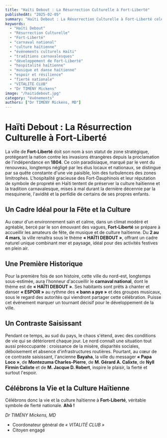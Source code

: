 ```yaml
---
title: "Haïti Debout : La Résurrection Culturelle à Fort-Liberté"
publishedAt: "2025-02-05"
summary: "Haïti Debout : La Résurrection Culturelle à Fort-Liberté celebrates the historical significance of Fort-Liberté, a city known for its strategic importance since Haiti's independence in 1804. From March 2 to 4, the city will host its first national carnival under the theme 'HAÏTI DEBOUT,' promoting hope and resilience through music and dance. This event aims to revitalize the local culture and mark a turning point for the city's development amidst challenges faced in other regions of Haiti."
keywords:
  - "Haïti Debout"
  - "Résurrection Culturelle"
  - "Fort-Liberté"
  - "carnaval national"
  - "culture haïtienne"
  - "événements culturels Haïti"
  - "traditions carnavalesques"
  - "développement de Fort-Liberté"
  - "hospitalité haïtienne"
  - "musique et danse haïtienne"
  - "espoir et résilience"
  - "fierté nationale"
  - "VITALITÉ CLUB"
  - "Dr TIMÉNY Mickens"
image: "/haitidebout.jpg"
category: "événements"
authors: ["Dr TIMÉNY Mickens, MD"]
---
```


# Haïti Debout : La Résurrection Culturelle à Fort-Liberté

La ville de **Fort-Liberté** doit son nom à son statut de zone stratégique, protégeant la nation contre les invasions étrangères depuis la proclamation de l'indépendance en **1804**. Ce coin paradisiaque, marqué par le vent du renouveau, longtemps négligé par les élus locaux et nationaux, se distingue par sa quête constante d'une vie paisible, loin des turbulences des zones limitrophes. L'hospitalité gracieuse des Fort-Dauphinois et leur réputation de symbole de propreté en Haïti tentent de préserver la culture haïtienne et la tradition carnavalesque, mises à mal durant la dernière décennie par la mesquinerie, l'avidité et la perfidie de certains de ses propres enfants.

## Un Cadre Idéal pour la Fête et la Culture

Au cœur d'un environnement sain et calme, dans un climat modéré et agréable, bercé par le son émouvant des vagues, **Fort-Liberté** se prépare à accueillir les amateurs de fête, de musique et de culture haïtienne. Du **2 au 4 mars**, la ville renaîtra sous le thème **« HAÏTI DEBOUT »**, offrant un cadre naturel unique combinant mer et paysage, idéal pour des activités festives en plein air.

## Une Première Historique

Pour la première fois de son histoire, cette ville du nord-est, longtemps sous-estimée, aura l'honneur d'accueillir le **carnaval national**, dont le thème est de **« HAÏTI DEBOUT »**. Ses habitants sont prêts à chanter et danser **« ESPOIR »** au rythme des **« bann a pye »** et des groupes musicaux, sous le regard des autorités qui viendront partager cette célébration. Puisse cet événement marquer un tournant décisif pour le développement de la ville.

## Un Contraste Saisissant

Pendant ce temps, au sud du pays, le chaos s'étend, avec des conditions de vie qui se détériorent chaque jour. Le nord connaît une situation tout aussi préoccupante : croissance de la misère, disparités sociales, déboisement et absence d'infrastructures routières. Pourtant, au cœur de ce contraste saisissant, l'ancienne **Bayaha**, la ville du messager **« Papa Loco »**, de **Montezuma Charles-Pierre**, de **M. Gérard A. Calixte**, de **Nyll Firmin Calixte** et de **M. Jacque D. Robert**, inspire le plaisir, la fierté et surtout l'espoir.

## Célébrons la Vie et la Culture Haïtienne

Célébrons donc la vie et la culture haïtienne à **Fort-Liberté**, véritable symbole de fierté nationale. **Ahô !**

*Dr TIMÉNY Mickens, MD*  
- Coordonateur général de *« VITALITÉ CLUB »*  
- Citoyen engagé